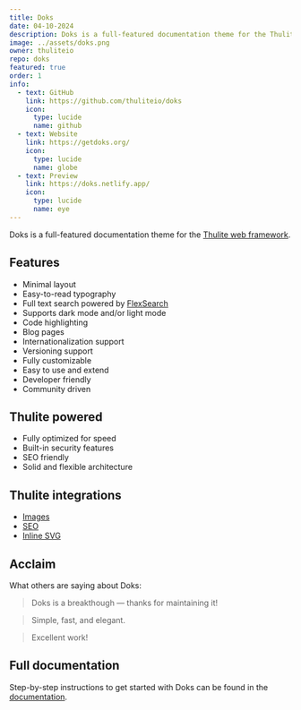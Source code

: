 ```yaml
---
title: Doks
date: 04-10-2024
description: Doks is a full-featured documentation theme for the Thulite web framework.
image: ../assets/doks.png
owner: thuliteio
repo: doks
featured: true
order: 1
info:
  - text: GitHub
    link: https://github.com/thuliteio/doks
    icon:
      type: lucide
      name: github
  - text: Website
    link: https://getdoks.org/
    icon:
      type: lucide
      name: globe
  - text: Preview
    link: https://doks.netlify.app/
    icon:
      type: lucide
      name: eye
---
```


Doks is a full-featured documentation theme for the [Thulite web framework](/projects/thulite).

## Features

- Minimal layout
- Easy-to-read typography
- Full text search powered by [FlexSearch](https://github.com/nextapps-de/flexsearch)
- Supports dark mode and/or light mode
- Code highlighting
- Blog pages
- Internationalization support
- Versioning support
- Fully customizable
- Easy to use and extend
- Developer friendly
- Community driven

## Thulite powered

- Fully optimized for speed
- Built-in security features
- SEO friendly
- Solid and flexible architecture

## Thulite integrations

- [Images](/projects/images)
- [SEO](/projects/seo)
- [Inline SVG](/projects/inline-svg)

## Acclaim

What others are saying about Doks:

> Doks is a breakthough — thanks for maintaining it!

> Simple, fast, and elegant.

> Excellent work!

## Full documentation

Step-by-step instructions to get started with Doks can be found in the [documentation](https://getdoks.org/docs/start-here/getting-started/).
